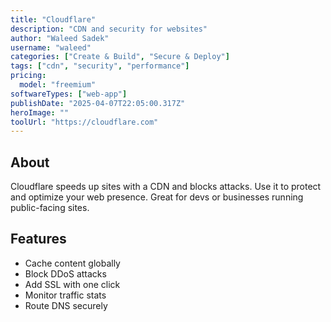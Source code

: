 ---
title: "Cloudflare"
description: "CDN and security for websites"
author: "Waleed Sadek"
username: "waleed"
categories: ["Create & Build", "Secure & Deploy"]
tags: ["cdn", "security", "performance"]
pricing:
  model: "freemium"
softwareTypes: ["web-app"]
publishDate: "2025-04-07T22:05:00.317Z"
heroImage: ""
toolUrl: "https://cloudflare.com"
---
## About
Cloudflare speeds up sites with a CDN and blocks attacks. Use it to protect and optimize your web presence. Great for devs or businesses running public-facing sites.

## Features
- Cache content globally
- Block DDoS attacks
- Add SSL with one click
- Monitor traffic stats
- Route DNS securely